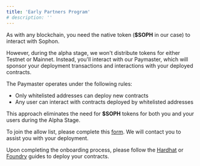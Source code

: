 ```yaml
---
title: 'Early Partners Program'
# description: ''
---
```


As with any blockchain, you need the native token (**$SOPH** in our case) to interact with Sophon.

However, during the alpha stage, we won't distribute tokens for either Testnet or Mainnet. Instead, you'll interact with our Paymaster, which will sponsor your deployment transactions and interactions with your deployed contracts.

The Paymaster operates under the following rules:
- Only whitelisted addresses can deploy new contracts
- Any user can interact with contracts deployed by whitelisted addresses

This approach eliminates the need for **$SOPH** tokens for both you and your users during the Alpha Stage.

<Tip>To join the allow list, please complete this [form](https://forms.gle/j3BTuHJUL2apBT8d9). We will contact you to assist you with your deployment.</Tip>

Upon completing the onboarding process, please follow the [Hardhat](/build/interact/hardhat) or [Foundry](/build/interact/foundry) guides to deploy your contracts.
